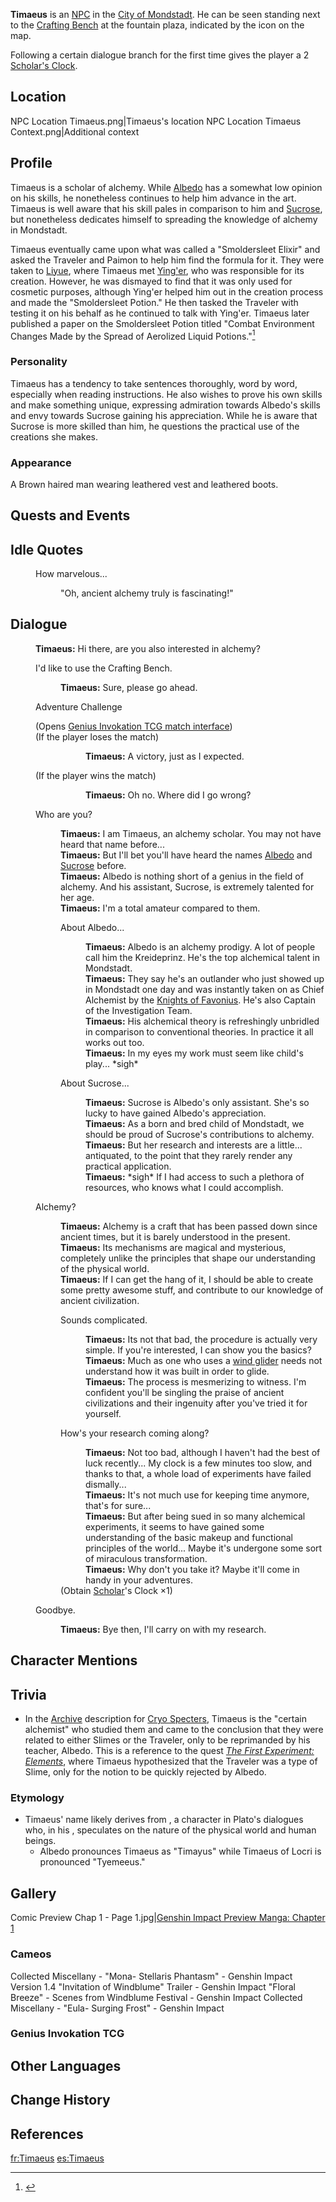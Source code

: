 {{Character Infobox
|type             = NPC
|image            = NPC Timaeus.png
|region           = Mondstadt
|title            = Scholar of Alchemy
|voiceEN          = [https://www.brookchalmersvo.com/ Brook Chalmers]<ref>Twitter: [https://twitter.com/brookchalmersvo/status/1329630115769118722 EN VA Self Announcement]</ref>
|dialoguereward   = {{Card|Scholar's Clock|1|quality=2}}
}}
'''Timaeus''' is an [[NPC]] in the [[City of Mondstadt]]. He can be seen standing next to the [[Crafting Bench]] at the fountain plaza, indicated by the {{DIcon|Alchemy}} icon on the map.

Following a certain dialogue branch for the first time gives the player a 2{{star}} [[Scholar's Clock]].

==Location==
<gallery>
NPC Location Timaeus.png|Timaeus's location
NPC Location Timaeus Context.png|Additional context
</gallery>

==Profile==
Timaeus is a scholar of alchemy. While [[Albedo]] has a somewhat low opinion on his skills, he nonetheless continues to help him advance in the art. Timaeus is well aware that his skill pales in comparison to him and [[Sucrose]], but nonetheless dedicates himself to spreading the knowledge of alchemy in Mondstadt.

Timaeus eventually came upon what was called a "Smoldersleet Elixir" and asked the Traveler and Paimon to help him find the formula for it. They were taken to [[Liyue]], where Timaeus met [[Ying'er]], who was responsible for its creation. However, he was dismayed to find that it was only used for cosmetic purposes, although Ying'er helped him out in the creation process and made the "Smoldersleet Potion." He then tasked the Traveler with testing it on his behalf as he continued to talk with Ying'er. Timaeus later published a paper on the Smoldersleet Potion titled "Combat Environment Changes Made by the Spread of Aerolized Liquid Potions."<ref>{{Ref/Quest|The Cliffside Weirdo and a Risky Study?}}</ref>

===Personality===
Timaeus has a tendency to take sentences thoroughly, word by word, especially when reading instructions. He also wishes to prove his own skills and make something unique, expressing admiration towards Albedo's skills and envy towards Sucrose gaining his appreciation. While he is aware that Sucrose is more skilled than him, he questions the practical use of the creations she makes.

===Appearance===
A Brown haired man wearing leathered vest and leathered boots.

==Quests and Events==
{{Quests and Events}}

==Idle Quotes==
{{Dialogue start}}
: {{DIcon|Idle}} How marvelous...
:: {{A|VO Timaeus 01.ogg}} "Oh, ancient alchemy truly is fascinating!"
{{Dialogue end}}

==Dialogue==
{{Dialogue start}}
:'''Timaeus:''' Hi there, are you also interested in alchemy?
:{{DIcon|Alchemy}} I'd like to use the Crafting Bench.
::'''Timaeus:''' Sure, please go ahead.
:{{DIcon|TCG}} Adventure Challenge
:;(Opens [[Genius Invokation TCG/Stage/Timaeus/Crisis of Shields|Genius Invokation TCG match interface]])
:;(If the player loses the match)
:::'''Timaeus:''' A victory, just as I expected.
:;(If the player wins the match)
:::'''Timaeus:''' Oh no. Where did I go wrong?
:{{DIcon}} Who are you?
::'''Timaeus:''' I am Timaeus, an alchemy scholar. You may not have heard that name before...
::'''Timaeus:''' But I'll bet you'll have heard the names [[Albedo]] and [[Sucrose]] before.
::'''Timaeus:''' Albedo is nothing short of a genius in the field of alchemy. And his assistant, Sucrose, is extremely talented for her age.
::'''Timaeus:''' I'm a total amateur compared to them.
::{{DIcon}} About Albedo...
:::'''Timaeus:''' Albedo is an alchemy prodigy. A lot of people call him the Kreideprinz. He's the top alchemical talent in Mondstadt.
:::'''Timaeus:''' They say he's an outlander who just showed up in Mondstadt one day and was instantly taken on as Chief Alchemist by the [[Knights of Favonius]]. He's also Captain of the Investigation Team.
:::'''Timaeus:''' His alchemical theory is refreshingly unbridled in comparison to conventional theories. In practice it all works out too.
:::'''Timaeus:''' In my eyes my work must seem like child's play... *sigh*
::{{DIcon}} About Sucrose...
:::'''Timaeus:''' Sucrose is Albedo's only assistant. She's so lucky to have gained Albedo's appreciation.
:::'''Timaeus:''' As a born and bred child of Mondstadt, we should be proud of Sucrose's contributions to alchemy.
:::'''Timaeus:''' But her research and interests are a little... antiquated, to the point that they rarely render any practical application.
:::'''Timaeus:''' *sigh* If I had access to such a plethora of resources, who knows what I could accomplish.
:{{DIcon}} Alchemy?
::'''Timaeus:''' Alchemy is a craft that has been passed down since ancient times, but it is barely understood in the present.
::'''Timaeus:''' Its mechanisms are magical and mysterious, completely unlike the principles that shape our understanding of the physical world.
::'''Timaeus:''' If I can get the hang of it, I should be able to create some pretty awesome stuff, and contribute to our knowledge of ancient civilization.
::{{DIcon}} Sounds complicated.
:::'''Timaeus:''' Its not that bad, the procedure is actually very simple. If you're interested, I can show you the basics?
:::'''Timaeus:''' Much as one who uses a [[Wind Glider|wind glider]] needs not understand how it was built in order to glide.
:::'''Timaeus:''' The process is mesmerizing to witness. I'm confident you'll be singling the praise of ancient civilizations and their ingenuity after you've tried it for yourself.
::{{DIcon|Reward}} How's your research coming along?
:::'''Timaeus:''' Not too bad, although I haven't had the best of luck recently... My clock is a few minutes too slow, and thanks to that, a whole load of experiments have failed dismally...
:::'''Timaeus:''' It's not much use for keeping time anymore, that's for sure...
:::'''Timaeus:''' But after being sued in so many alchemical experiments, it seems to have gained some understanding of the basic makeup and functional principles of the world... Maybe it's undergone some sort of miraculous transformation.
:::'''Timaeus:''' Why don't you take it? Maybe it'll come in handy in your adventures.
::;(Obtain [[Scholar]]'s Clock ×1)
:{{DIcon}} Goodbye.
::'''Timaeus:''' Bye then, I'll carry on with my research.
{{Dialogue end}}

==Character Mentions==
{{Character Mentions}}

==Trivia==
* In the [[Archive]] description for [[Cryo Specter]]s, Timaeus is the "certain alchemist" who studied them and came to the conclusion that they were related to either Slimes or the Traveler, only to be reprimanded by his teacher, Albedo. This is a reference to the quest ''[[The First Experiment: Elements]]'', where Timaeus hypothesized that the Traveler was a type of Slime, only for the notion to be quickly rejected by Albedo.

===Etymology===
* Timaeus' name likely derives from {{w|Timaeus of Locri}}, a character in Plato's dialogues who, in his {{w|Timaeus (dialogue)|dialogue}}, speculates on the nature of the physical world and human beings.
** Albedo pronounces Timaeus as "Timayus" while Timaeus of Locri is pronounced "Tyemeeus."

==Gallery==
<gallery>
Comic Preview Chap 1 - Page 1.jpg|[https://twitter.com/GenshinImpact/status/1304374126707200001 Genshin Impact Preview Manga: Chapter 1]
</gallery>

===Cameos===
<gallery>
Collected Miscellany - "Mona- Stellaris Phantasm" - Genshin Impact
Version 1.4 "Invitation of Windblume" Trailer - Genshin Impact
"Floral Breeze" - Scenes from Windblume Festival - Genshin Impact
Collected Miscellany - "Eula- Surging Frost" - Genshin Impact
</gallery>

===Genius Invokation TCG===
{{Genius Invokation TCG Cards by Featured Gallery}}

==Other Languages==
{{Other Languages
|default_hidden = 1
|en      = Timaeus
|zhs     = 蒂玛乌斯
|zhs_rm  = Dìmǎwūsī
|zht     = 蒂瑪烏斯
|zht_rm  = Dìmǎwūsī
|ja      = ティマイオス
|ja_rm   = Timaiosu
|ko      = 데마로우스
|ko_rm   = Demarouseu
|es      = Timaeus
|fr      = Timaeus
|ru      = Тимей
|th      = Timaeus
|vi      = Timaeus
|de      = Timaeus
|id      = Timaeus
|pt      = Timaeus
|tr      = Timaeus
|it      = Timaeus
}}

==Change History==
{{Change History|1.0}}

==References==
{{Reflist}}

[[fr:Timaeus]]
[[es:Timaeus]]